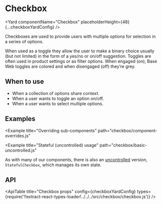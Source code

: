 <!--
Copyright (c) 2018-2020 Uber Technologies, Inc.

This source code is licensed under the MIT license found in the
LICENSE file in the root directory of this source tree.
-->






# Checkbox

<Yard componentName="Checkbox" placeholderHeight={48} {...checkboxYardConfig} />

Checkboxes are used to provide users with multiple options for selection in a series of options.

When used as a toggle they allow the user to make a binary choice usually (but not limited) in
the form of a yes/no or on/off suggestion. Toggles are often used in product settings or as filter
options. When engaged (on), Base Web toggles are colored and when disengaged (off) they’re grey.

## When to use

- When a collection of options share context.
- When a user wants to toggle an option on/off.
- When a user wants to select multiple options.

## Examples

<Example title="Basic usage" path="checkbox/basic-controlled.js">
  <Basic />
</Example>

<Example title="Multiple lines" path="checkbox/multiline.js">
  <Multiline />
</Example>

<Example title="Error state" path="checkbox/error.js">
  <Error />
</Example>

<Example title="Indeterminate state" path="checkbox/indeterminate.js">
  <Indeterminate />
</Example>

<Example title="Disabled state" path="checkbox/disabled.js">
  <Disabled />
</Example>

<Example title="Alignments" path="checkbox/alignment.js">
  <Alignment />
</Example>

<Example title="Overriding styles" path="checkbox/overrides.js">
  <Customization />
</Example>

<Example
  title="Overriding sub-components"
  path="checkbox/component-overrides.js"
>
  <ComponentOverrides />
</Example>

<Example title="Focus and ref" path="checkbox/focus.js">
  <Focus />
</Example>

<Example title="As a toggle" path="checkbox/toggle.js">
  <Toggle />
</Example>

<Example
  title="Stateful (uncontrolled) usage"
  path="checkbox/basic-uncontrolled.js"
>
  <Uncontrolled />
</Example>

As with many of our components, there is also an [uncontrolled](https://reactjs.org/docs/uncontrolled-components.html) version, `StatefulCheckbox`, which manages its own state.

## API

<ApiTable
  title="Checkbox props"
  config={checkboxYardConfig}
  types={require('!!extract-react-types-loader!../../../src/checkbox/checkbox.js')}
/>

<Exports
  component={CheckboxExports}
  title="Checkbox exports"
  path="baseui/checkbox"
/>
